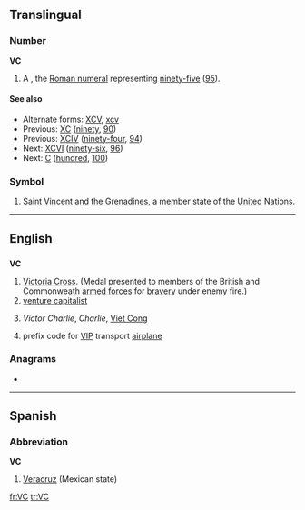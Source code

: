 ==Translingual==

===Number===
'''VC'''

# A {{misspelling of|XCV|lang=mul}}, the [[Roman numeral]] representing [[ninety-five]] ([[95]]).

====See also====
* Alternate forms: [[XCV]], [[xcv]]
* Previous: [[XC]] ([[ninety]], [[90]])
* Previous: [[XCIV]] ([[ninety-four]], [[94]])
* Next: [[XCVI]] ([[ninety-six]], [[96]])
* Next: [[C]] ([[hundred]], [[100]])

===Symbol===
{{infl|mul|symbol}}

# [[Saint Vincent and the Grenadines]], a member state of the [[United Nations]].

----

==English==

==={{initialism}}===
'''VC'''

# [[Victoria Cross]]. (Medal presented to members of the British and Commonweath [[armed forces]] for [[bravery]] under enemy fire.)
# [[venture capitalist]]
# {{US|army}}{{archaic}} ''Victor Charlie'', ''Charlie'', [[Viet Cong]]
# {{US|air force}}{{aviation}} prefix code for [[VIP]] transport [[airplane]]

===Anagrams===
* {{alphagram|[[CV#English|CV]]}}

----

==Spanish==

===Abbreviation===
'''VC'''

# [[Veracruz]] (Mexican state)

[[fr:VC]]
[[tr:VC]]